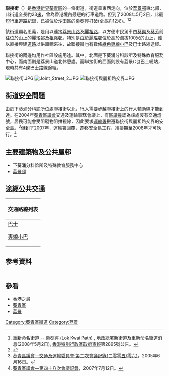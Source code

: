 {{NOT|聯捷街}}
{{Infobox Hong Kong Road
|   中文街道名稱    =  聯接街
|   英文街道名稱    =  Joint Street
|   圖片    =  Image:Joint Street (blue sky).jpg
|   圖片說明    =  聯接街從荔景北巴士總站眺望
|   隸屬幹線     =  
|   路段總長度    =  0.023
|   車速限制    =  30km/h
|   行車線數量    =  四線雙程
|   所在地區    =  葵青區
|   起點    =  荔景山路（荔景）
|   終點    =  麗祖路（荔景）
|   道路命名日期    =  
|   命名文件    =  
|   道路動工日期    =  
|   道路興建計劃    = 
|   道路舊名資料    = 
|   通車日期    =  約1970年代後期
|   收費 = 
}}
'''聯接街'''（{{lang-en|'''Joint Street'''}}）是[[香港|香港]][[新界|新界]][[葵青區|葵青區]]的一條街道，街道呈東西走向，位於[[荔景邨|荔景邨]]東北部，此街道全長約23[[米_(單位)|米]]，曾為香港境內最短的行車道路。但到了2008年5月2日，此最短行車道路紀錄，已被位於[[沙田區|沙田區]]的[[樂葵徑|樂葵徑]]打破(全長約12米)。<ref>[http://www.gld.gov.hk/cgi-bin/gld/egazette/gazettefiles.cgi?lang=c&year=2008&month=5&day=2&vol=12&no=18&gn=2895&header=1&part=0&df=1&nt=gn&newfile=1&acurrentpage=12&agree=1&gaz_type=mg 重新命名街道 -- 樂葵徑 (Lok Kwai Path)] {{Wayback|url=http://www.gld.gov.hk/cgi-bin/gld/egazette/gazettefiles.cgi?lang=c&year=2008&month=5&day=2&vol=12&no=18&gn=2895&header=1&part=0&df=1&nt=gn&newfile=1&acurrentpage=12&agree=1&gaz_type=mg |date=20200328051748 }}, [[地政總署|地政總署]]新街道及重新命名街道消息(2008年5月2日), [[香港特別行政區政府憲報|香港特別行政區政府憲報]]第2895號公告。</ref><ref>{{Cite web |url=http://www.hk-place.com/view.php?id=314 |title=香港地方—道路及鐵路－香港道路之最 |accessdate=2008-03-12 |archive-date=2017-11-07 |archive-url=https://web.archive.org/web/20171107014551/http://www.hk-place.com/view.php?id=314 |dead-url=yes }}</ref>

該街道顧名思義，是用以連接[[荔景山路|荔景山路]]及[[麗祖路|麗祖路]]，以方便市民駕車由[[葵興|葵興]]及[[葵芳|葵芳]]前往位於山上的[[麗瑤邨|麗瑤邨]]及[[祖堯邨|祖堯邨]]。特別是由於[[麗瑤邨|麗瑤邨]]位於高於海拔100米的山上，難以直接興建[[道路|道路]]以供車輛來往，故聯接街也有數條[[香港專線小巴|綠色專線小巴]]及巴士路線途經。

聯接街的兩邊均用作社區設施用途。其中，北面是下葵涌分科診所及特殊教育服務中心，而南面則是荔景山道北休憩處。而聯接街的西面則設有荔景(北)巴士總站，現時共有4條巴士路線途經。

[[File:聯接街.JPG|thumb]]
[[File:Joint_Street_2.JPG|thumb]]
[[File:聯接街與麗祖路交界.JPG|thumb]]

==街道安全問題==
由於下葵涌分科診所位處聯接街以北，行人需要步越聯接街上的行人輔助線才能到達。在2004年[[葵青區議會|葵青區議會]]交通及運輸事務會議上，有[[區議員|區議員]]認為該處沒有交通燈號，居民可能會受阻礙物阻擋視線，因此要求[[運輸署|運輸署]]搬遷聯接街與麗祖路交界的安全島。<ref>[http://www.dckwaitsing.org.hk/images/uploadfile/doc/2005_9_9_12_3_33.doc 葵青區議會—交通及運輸委員會‧第二次會議記錄(二零零五/零六) ]{{dead link|date=2018年4月 |bot=InternetArchiveBot |fix-attempted=yes }}，2005年6月16日。</ref>但到了2007年，運輸署回覆，遷移安全島工程，須排期至2008年才可執行。<ref>[http://www.districtcouncils.gov.hk/kc_d/doc_2007/dc/dc48_mc.doc 葵青區議會—第四十八次會議記錄]{{dead link|date=2018年4月 |bot=InternetArchiveBot |fix-attempted=yes }}，2007年7月12日。</ref>

==主要建築物及公共屋邨==
*下葵涌分科診所及特殊教育服務中心
*[[荔景邨|荔景邨]]

==途經公共交通==
{| class="mw-collapsible mw-collapsed wikitable" style="background:white; margin: 0 auto; width: auto;"  
! 交通路線列表
|-
|
;[[香港巴士|巴士]]
{{九龍新界巴士簡單列表|30|32H|42|45|46|46X|269M|N241}}

;[[香港小巴|專線小巴]]
{{新界專線小巴簡單列表|46M|47M|90M|91A|93|93A|313|405|407|407A}}
|}

==参考資料==
<div class="references-small" style="-moz-column-count:2; column-count:2;"><references /></div>

==參看==
*[[香港之最|香港之最]]
*[[葵青區|葵青區]]
*[[荔景|荔景]]

[[Category:葵青區街道|Category:葵青區街道]]
[[Category:荔景|Category:荔景]]